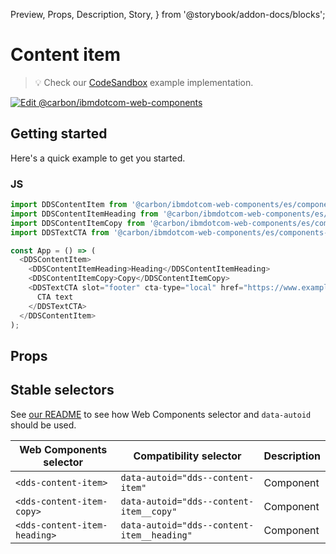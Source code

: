   Preview,
  Props,
  Description,
  Story,
} from '@storybook/addon-docs/blocks';

# Content item

> 💡 Check our
> [CodeSandbox](https://githubbox.com/carbon-design-system/carbon-for-ibm-dotcom/tree/v1/packages/web-components/examples/codesandbox/components-react/content-item)
> example implementation.

[![Edit @carbon/ibmdotcom-web-components](https://codesandbox.io/static/img/play-codesandbox.svg)](https://githubbox.com/carbon-design-system/carbon-for-ibm-dotcom/tree/v1/packages/web-components/examples/codesandbox/components-react/content-item)

## Getting started

Here's a quick example to get you started.

### JS

```javascript
import DDSContentItem from '@carbon/ibmdotcom-web-components/es/components-react/content-item/content-item';
import DDSContentItemHeading from '@carbon/ibmdotcom-web-components/es/components-react/content-item/content-item-heading';
import DDSContentItemCopy from '@carbon/ibmdotcom-web-components/es/components-react/content-item/content-item-copy';
import DDSTextCTA from '@carbon/ibmdotcom-web-components/es/components-react/cta/text-cta';

const App = () => (
  <DDSContentItem>
    <DDSContentItemHeading>Heading</DDSContentItemHeading>
    <DDSContentItemCopy>Copy</DDSContentItemCopy>
    <DDSTextCTA slot="footer" cta-type="local" href="https://www.example.com">
      CTA text
    </DDSTextCTA>
  </DDSContentItem>
);
```

## Props

<Props of="dds-content-item" />
<Description markdown={markdownContents} />

## Stable selectors

See
[our README](https://github.com/carbon-design-system/carbon-for-ibm-dotcom/tree/main/packages/web-components#stable-selectors-for-analytics-and-integratione2e-testing-in-web-components)
to see how Web Components selector and `data-autoid` should be used.

| Web Components selector      | Compatibility selector                     | Description |
| ---------------------------- | ------------------------------------------ | ----------- |
| `<dds-content-item>`         | `data-autoid="dds--content-item"`          | Component   |
| `<dds-content-item-copy>`    | `data-autoid="dds--content-item__copy"`    | Component   |
| `<dds-content-item-heading>` | `data-autoid="dds--content-item__heading"` | Component   |

<Description markdown={contributing} />
